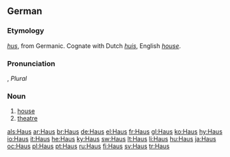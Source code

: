 {{see|haus}}
==German==
===Etymology===
{{OHG.|de}} ''[[hus]]'', from Germanic.  Cognate with Dutch ''[[huis]]'', English ''[[house]]''.

===Pronunciation===
{{IPA|/haʊ̯s/}}, ''Plural'' {{IPA|/ˈhɔɪ̯zɐ/}}

===Noun===
{{de-noun-n|genitive=Hauses|plural=Häuser}}

# [[house]]
# [[theatre]]

[[als:Haus]]
[[ar:Haus]]
[[br:Haus]]
[[de:Haus]]
[[el:Haus]]
[[fr:Haus]]
[[gl:Haus]]
[[ko:Haus]]
[[hy:Haus]]
[[io:Haus]]
[[it:Haus]]
[[he:Haus]]
[[ky:Haus]]
[[sw:Haus]]
[[lt:Haus]]
[[li:Haus]]
[[hu:Haus]]
[[ja:Haus]]
[[oc:Haus]]
[[pl:Haus]]
[[pt:Haus]]
[[ru:Haus]]
[[fi:Haus]]
[[sv:Haus]]
[[tr:Haus]]